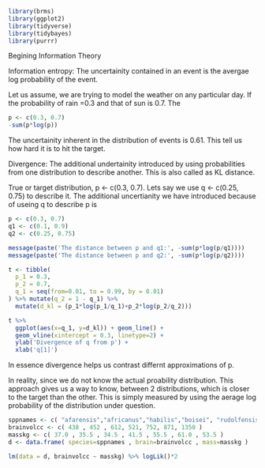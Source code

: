 ```r
library(brms)
library(ggplot2)
library(tidyverse)
library(tidybayes)
library(purrr)
```

Begining Information Theory

Information entropy: The uncertainity contained in an event is the avergae log probability of the event.

Let us assume, we are trying to model the weather on any particular day.  If the probability of rain =0.3 and that of sun is 0.7.  The 

```r

p <- c(0.3, 0.7)
-sum(p*log(p))
```

The uncertainity inherent in the distribution of events is 0.61.  This tell us how hard it is to hit the target.

Divergence: The additional undertainity introduced by using probabilities from one distribution to describe another.  This is also called as KL distance.

True or target distribution, p <- c(0.3, 0.7). Lets say we use q <- c(0.25, 0.75) to describe it.  The additional uncertianity we have introduced because of useing q to describe p is

```r
p <- c(0.3, 0.7)
q1 <- c(0.1, 0.9)
q2 <- c(0.25, 0.75)

message(paste('The distance between p and q1:', -sum(p*log(p/q1))))
message(paste('The distance between p and q2:', -sum(p*log(p/q2))))

```

```r

t <- tibble(
  p_1 = 0.3,
  p_2 = 0.7,
  q_1 = seq(from=0.01, to = 0.99, by = 0.01)
) %>% mutate(q_2 = 1 - q_1) %>%
  mutate(d_kl = (p_1*log(p_1/q_1)+p_2*log(p_2/q_2)))

t %>%
  ggplot(aes(x=q_1, y=d_kl)) + geom_line() +
  geom_vline(xintercept = 0.3, linetype=2) +
  ylab('Divergence of q from p') +
  xlab('q[1]')

```



In essence divergence helps us contrast differnt approximations of p.

In reality, since we do not know the actual proability distribution.  This approach gives us a way to know, between 2 distributions, which is closer to the target than the other.  This is simply measured by using the aerage log probability of the distribution under question. 

```r

sppnames <- c( "afarensis","africanus","habilis","boisei", "rudolfensis","ergaster","sapiens")
brainvolcc <- c( 438 , 452 , 612, 521, 752, 871, 1350 )
masskg <- c( 37.0 , 35.5 , 34.5 , 41.5 , 55.5 , 61.0 , 53.5 )
d <- data.frame( species=sppnames , brain=brainvolcc , mass=masskg )

lm(data = d, brainvolcc ~ masskg) %>% logLik()*2

```


